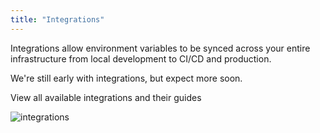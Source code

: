 ```yaml
---
title: "Integrations"
---
```


Integrations allow environment variables to be synced across your entire infrastructure from local development to CI/CD and production.

We're still early with integrations, but expect more soon.

<Card title="View integrations" icon="link" href="/integrations/overview">
  View all available integrations and their guides
</Card>

![integrations](../../images/integrations.png)
